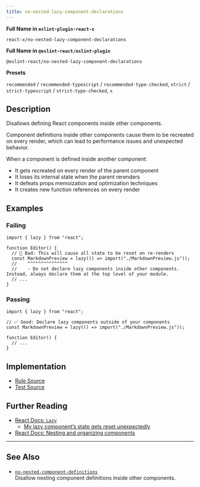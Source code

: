 ```yaml
---
title: no-nested-lazy-component-declarations
---
```


**Full Name in `eslint-plugin-react-x`**

```plain copy
react-x/no-nested-lazy-component-declarations
```

**Full Name in `@eslint-react/eslint-plugin`**

```plain copy
@eslint-react/no-nested-lazy-component-declarations
```

**Presets**

`recommended` / `recommended-typescript` / `recommended-type-checked`, `strict` / `strict-typescript` / `strict-type-checked`, `x`
## Description

Disallows defining React components inside other components.

Component definitions inside other components cause them to be recreated on every render, which can lead to performance issues and unexpected behavior.

When a component is defined inside another component:

- It gets recreated on every render of the parent component
- It loses its internal state when the parent rerenders
- It defeats props memoization and optimization techniques
- It creates new function references on every render

## Examples

### Failing

```tsx
import { lazy } from "react";

function Editor() {
  // 🔴 Bad: This will cause all state to be reset on re-renders
  const MarkdownPreview = lazy(() => import("./MarkdownPreview.js"));
  //    ^^^^^^^^^^^^^^^
  //    - Do not declare lazy components inside other components. Instead, always declare them at the top level of your module.
  // ...
}
```

### Passing

```tsx
import { lazy } from "react";

// ✅ Good: Declare lazy components outside of your components
const MarkdownPreview = lazy(() => import("./MarkdownPreview.js"));

function Editor() {
  // ...
}
```

## Implementation

- [Rule Source](https://github.com/Rel1cx/eslint-react/tree/main/packages/plugins/eslint-plugin-react-x/src/rules/no-nested-lazy-component-declarations.ts)
- [Test Source](https://github.com/Rel1cx/eslint-react/tree/main/packages/plugins/eslint-plugin-react-x/src/rules/no-nested-lazy-component-declarations.spec.ts)

## Further Reading

- [React Docs: `Lazy`](https://react.dev/reference/react/lazy)
  - [My lazy component’s state gets reset unexpectedly](https://react.dev/reference/react/lazy#my-lazy-components-state-gets-reset-unexpectedly)
- [React Docs: Nesting and organizing components](https://react.dev/learn/your-first-component#nesting-and-organizing-components)

---

## See Also

- [`no-nested-component-definitions`](./no-nested-component-definitions)\
  Disallow nesting component definitions inside other components.
